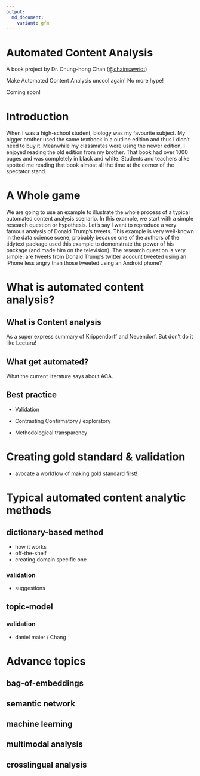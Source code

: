```yaml
---
output:
  md_document:
    variant: gfm
---
```


# Automated Content Analysis

A book project by Dr. Chung-hong Chan ([@chainsawriot](https://github.com/chainsawriot))

Make Automated Content Analysis uncool again! No more hype!

Coming soon!

# Introduction

When I was a high-school student, biology was my favourite subject. My bigger brother used the same textbook in a outline edition and thus I didn't need to buy it. Meanwhile my classmates were using the newer edition, I enjoyed reading the old edition from my brother. That book had over 1000 pages and was completely in black and white. Students and teachers alike spotted me reading that book almost all the time at the corner of the spectator stand.

# A Whole game

We are going to use an example to illustrate the whole process of a typical automated content analysis scenario. In this example, we start with a simple research question or hypothesis. Let's say I want to reproduce a very famous analysis of Donald Trump's tweets. This example is very well-known in the data science scene, probably because one of the authors of the tidytext package used this example to demonstrate the power of his package (and made him on the television). The research question is very simple: are tweets from Donald Trump's twitter account tweeted using an iPhone less angry than those tweeted using an Android phone?


# What is automated content analysis?
## What is Content analysis

As a super express summary of Krippendorff and Neuendorf. But don't do it like Leetaru!

## What get automated?

What the current literature says about ACA.

## Best practice

* Validation

* Contrasting Confirmatory / exploratory

* Methodological transparency

# Creating gold standard & validation

* avocate a workflow of making gold standard first!

# Typical automated content analytic methods

## dictionary-based method

* how it works
* off-the-shelf
* creating domain specific one

### validation

* suggestions

## topic-model

### validation

* daniel maier / Chang

# Advance topics

## bag-of-embeddings

## semantic network

## machine learning

## multimodal analysis

## crosslingual analysis
